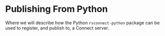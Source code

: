 # Publishing From Python {.unnumbered}

Where we will describe how the Python `rsconnect-python` package can be used to register, and publish to, a Connect server.
